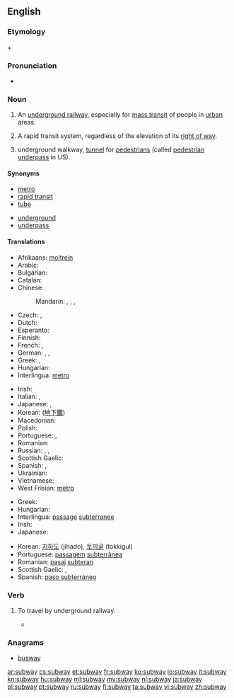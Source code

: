 ==English==
{{wikipedia}}

===Etymology===
{{term|sub-||lang=en|under}} + {{term|way|lang=en}}

===Pronunciation===
* {{audio|en-us-subway.ogg|Audio (US)}}

===Noun===
{{en-noun}}

# {{context|North America}} An [[underground railway]], especially for [[mass transit]] of people in [[urban]] areas.
# {{US}} A rapid transit system, regardless of the elevation of its [[right of way]].
# {{British}} underground walkway, [[tunnel]] for [[pedestrian]]s (called [[pedestrian underpass]] in US).

====Synonyms====
{{top2}}
* [[metro]]
* [[rapid transit]]
* [[tube]]
{{mid2}}
* [[underground]]
* [[underpass]]
{{bottom}}

====Translations====
{{trans-top|underground railway}}
* Afrikaans: [[moltrein]]
* Arabic: {{t-|ar|مترو|m|tr=mitru, metro}}
* Bulgarian: {{t-|bg|метро|n|tr=metró}}
* Catalan: {{t-|ca|metro|m}}
* Chinese:
*: Mandarin: {{t|cmn|地鐵|sc=Hani}},  {{t|cmn|地铁|tr=dìtiě|sc=Hani}},  {{t|cmn|地下鐵路|sc=Hani}},  {{t|cmn|地下铁路|tr=dìxià tiělù|sc=Hani}}
* Czech: {{t+|cs|metro|n}}, {{t-|cs|podzemní dráha|f}}
* Dutch: {{t+|nl|metro|m}}
* Esperanto: {{t-|eo|metroo}}
* Finnish: {{t+|fi|metro}}
* French: {{t+|fr|métro|m}}, {{t+|fr|métropolitain|m}}
* German: {{t+|de|U-Bahn|f}},  {{t-|de|Metro|f}},  {{t+|de|Untergrundbahn|f}}
* Greek: {{t+|el|μετρό|tr=metró}},  {{t+|el|υπόγειος|m|tr=ypógeios}}
* Hungarian: {{t+|hu|metró}}
* Interlingua: [[metro]]
{{trans-mid}}
* Irish: {{t-|ga|traein faoi thalamh|f|xs=Irish}}
* Italian: {{t-|it|metrò|m|f}},  {{t+|it|metropolitana|f}}
* Japanese: {{t+|ja|地下鉄|tr=ちかてつ, chikatetsu}},  {{t+|ja|メトロ|tr=metoro}}
* Korean: {{t+|ko|지하철|tr=jihacheol|sc=Hang}} ([[地下鐵]])
* Macedonian: {{t-|mk|метро|n|tr=metró}}
* Polish: {{t+|pl|metro|n}}
* Portuguese: {{t+|pt|metro|m}} {{qualifier|Portugal}}, {{t+|pt|metrô|m}} {{qualifier|Brazil}}
* Romanian: {{t+|ro|metrou|n}}
* Russian: {{qualifier|indeclinable}} {{t+|ru|метро|n|tr=metró}}, {{t+|ru|метрополитен|m|tr=metropolitén}}, {{t+|ru|подземка|n|tr=podzémka}}
* Scottish Gaelic: {{t-|gd|fo-rèile|f|xs=Scottish Gaelic}}
* Spanish: {{t+|es|metro|m}}, {{t+|es|subte|m}} {{qualifier|Argentina}}
* Ukrainian: {{t-|uk|метро|n|tr=metró|xs=Ukrainian}}
* Vietnamese: {{t-|vi|xe điện ngầm|xs=Vietnamese}}
* West Frisian: [[metro]]
{{trans-bottom}}

{{trans-top|underground walkway}}
* Greek: {{t-|el|υπόγεια διάβαση πεζών|f|tr=ypógeia diávasi pezón}}
* Hungarian: {{t+|hu|aluljáró}}
* Interlingua: [[passage]] [[subterranee]]
* Irish: {{t-|ga|íosbhealach|m|xs=Irish}}
* Japanese: {{t-|ja|地下道|tr=ちかどう, chikadō|sc=Jpan}}
{{trans-mid}}
* Korean: [[지하도]] (jihado), [[토끼굴]] (tokkigul)
* Portuguese: [[passagem]] [[subterrânea]] {{f}}
* Romanian: [[pasaj]] [[subteran]] {{n}}
* Scottish Gaelic: {{t-|gd|fo-shlighe|f}}, {{t-|gd|fo-rathad|m}}
* Spanish: [[paso subterráneo]] {{m}}
{{trans-bottom}}

===Verb===
{{en-verb}}

# {{intransitive|US|informal}} To travel by underground railway.
#* {{quote-news|year=2008|date=February 13|author=Melissa Clark|title=From Paris, With Hustle|work=New York Times|url=http://www.nytimes.com/2008/02/13/dining/13appetite.html
|passage=I suppose I could have '''subwayed''' around town in search of froufrou French pastry shops. }}

===Anagrams===
* [[busway#English|busway]]

[[ar:subway]]
[[cs:subway]]
[[et:subway]]
[[fr:subway]]
[[ko:subway]]
[[io:subway]]
[[it:subway]]
[[kn:subway]]
[[hu:subway]]
[[ml:subway]]
[[my:subway]]
[[nl:subway]]
[[ja:subway]]
[[pl:subway]]
[[pt:subway]]
[[ru:subway]]
[[fi:subway]]
[[ta:subway]]
[[vi:subway]]
[[zh:subway]]